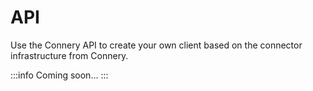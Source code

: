 # API

Use the Connery API to create your own client based on the connector infrastructure from Connery.

:::info
Coming soon...
:::
